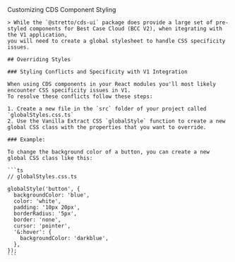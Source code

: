 
<Meta title="Getting Started/BCC V2 Integration" />

<Unstyled>
  <PageTemplate>
  <HeadingTemplate>Customizing CDS Component Styling</HeadingTemplate>

    > While the `@stretto/cds-ui` package does provide a large set of pre-styled components for Best Case Cloud (BCC V2), when itegrating with the V1 application,
    you will need to create a global stylesheet to handle CSS specificity issues.

    ## Overriding Styles

    ### Styling Conflicts and Specificity with V1 Integration

    When using CDS components in your React modules you'll most likely encounter CSS specificity issues in V1.
    To resolve these conflicts follow these steps:

    1. Create a new file in the `src` folder of your project called `globalStyles.css.ts`
    2. Use the Vanilla Extract CSS `globalStyle` function to create a new global CSS class with the properties that you want to override.

    ### Example:

    To change the background color of a button, you can create a new global CSS class like this:

    ```ts
    // globalStyles.css.ts

    globalStyle('button', {
      backgroundColor: 'blue',
      color: 'white',
      padding: '10px 20px',
      borderRadius: '5px',
      border: 'none',
      cursor: 'pointer',
      '&:hover': {
        backgroundColor: 'darkblue',
      },
    });
    ```

</PageTemplate>

</Unstyled>
